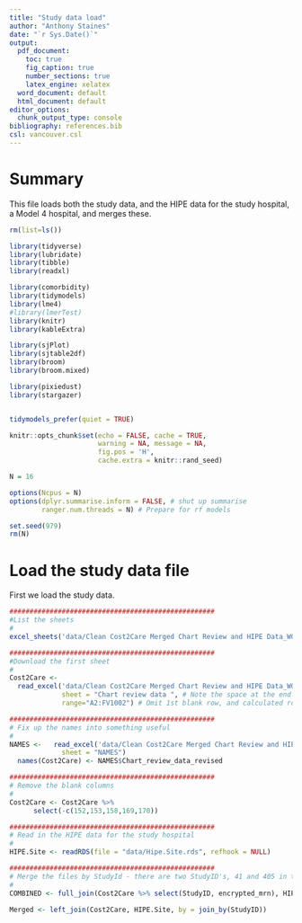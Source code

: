 ```yaml
---
title: "Study data load"
author: "Anthony Staines"
date: "`r Sys.Date()`"
output:
  pdf_document: 
    toc: true
    fig_caption: true
    number_sections: true
    latex_engine: xelatex
  word_document: default
  html_document: default
editor_options:
  chunk_output_type: console
bibliography: references.bib
csl: vancouver.csl
---
```


# Summary

This file loads both the study data, and the HIPE data for the study hospital, a Model 4 hospital, and merges these.

```r
rm(list=ls())

library(tidyverse)
library(lubridate)
library(tibble)
library(readxl)

library(comorbidity)
library(tidymodels)
library(lme4)
#library(lmerTest)
library(knitr)
library(kableExtra)

library(sjPlot)
library(sjtable2df)
library(broom)
library(broom.mixed)

library(pixiedust)
library(stargazer)


tidymodels_prefer(quiet = TRUE)

knitr::opts_chunk$set(echo = FALSE, cache = TRUE,
                      warning = NA, message = NA,
                      fig.pos = 'H',
                      cache.extra = knitr::rand_seed)

N = 16

options(Ncpus = N)
options(dplyr.summarise.inform = FALSE, # shut up summarise
        ranger.num.threads = N) # Prepare for rf models

set.seed(979)
rm(N)
```


# Load the study data file

First we load the study data.


```r
###################################################
#List the sheets
#
excel_sheets('data/Clean Cost2Care Merged Chart Review and HIPE Data_WORKING.xlsx')

###################################################
#Download the first sheet
#
Cost2Care <- 
  read_excel('data/Clean Cost2Care Merged Chart Review and HIPE Data_WORKING.xlsx',
             sheet = "Chart review data ", # Note the space at the end!
             range="A2:FV1002") # Omit 1st blank row, and calculated row totals etc. at the end

###################################################
# Fix up the names into something useful
# 
NAMES <-   read_excel('data/Clean Cost2Care Merged Chart Review and HIPE Data_WORKING.xlsx',
             sheet = "NAMES") 
  names(Cost2Care) <- NAMES$Chart_review_data_revised

###################################################
# Remove the blank columns
# 
Cost2Care <- Cost2Care %>%
      select(-c(152,153,158,169,170))

###################################################
# Read in the HIPE data for the study hospital
# 
HIPE.Site <- readRDS(file = "data/Hipe.Site.rds", refhook = NULL)

###################################################
# Merge the files by StudyId - there are two StudyID's, 41 and 405 in the HIPE file, not in the Cost2Care file, so we do a join to include all of these
#
COMBINED <- full_join(Cost2Care %>% select(StudyID, encrypted_mrn), HIPE.Site %>% select(StudyID, ID), by = join_by(StudyID)) # check for missing study IDS, there are two, numbers 41 and 405 not in the Cost2Care file, but in the HIPE.Site file
  
Merged <- left_join(Cost2Care, HIPE.Site, by = join_by(StudyID)) 
```
